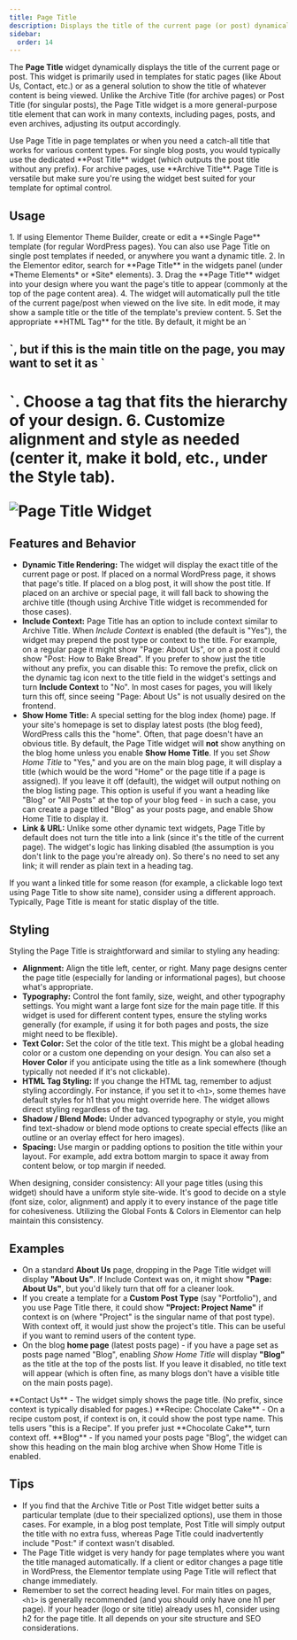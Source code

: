 ```yaml
---
title: Page Title
description: Displays the title of the current page (or post) dynamically, with options to include context like the post type and to hide on the blog homepage.
sidebar:
  order: 14
---
```



The **Page Title** widget dynamically displays the title of the current page or post. This widget is primarily used in templates for static pages (like About Us, Contact, etc.) or as a general solution to show the title of whatever content is being viewed. Unlike the Archive Title (for archive pages) or Post Title (for singular posts), the Page Title widget is a more general-purpose title element that can work in many contexts, including pages, posts, and even archives, adjusting its output accordingly.

<Aside type="note" title='When to use'>
Use Page Title in page templates or when you need a catch-all title that works for various content types. For single blog posts, you would typically use the dedicated **Post Title** widget (which outputs the post title without any prefix). For archive pages, use **Archive Title**. Page Title is versatile but make sure you're using the widget best suited for your template for optimal control.
</Aside>

## Usage

<Steps>
1. If using Elementor Theme Builder, create or edit a **Single Page** template (for regular WordPress pages). You can also use Page Title on single post templates if needed, or anywhere you want a dynamic title.
2. In the Elementor editor, search for **Page Title** in the widgets panel (under *Theme Elements* or *Site* elements).
3. Drag the **Page Title** widget into your design where you want the page's title to appear (commonly at the top of the page content area).
4. The widget will automatically pull the title of the current page/post when viewed on the live site. In edit mode, it may show a sample title or the title of the template's preview content.
5. Set the appropriate **HTML Tag** for the title. By default, it might be an `<h2>`, but if this is the main title on the page, you may want to set it as `<h1>`. Choose a tag that fits the hierarchy of your design.
6. Customize alignment and style as needed (center it, make it bold, etc., under the Style tab).
</Steps>

![Page Title Widget](https://cdn.webilia.com/u/d/2025/08/vertex-widget-page-title.png)

## Features and Behavior

- **Dynamic Title Rendering:** The widget will display the exact title of the current page or post. If placed on a normal WordPress page, it shows that page's title. If placed on a blog post, it will show the post title. If placed on an archive or special page, it will fall back to showing the archive title (though using Archive Title widget is recommended for those cases).
- **Include Context:** Page Title has an option to include context similar to Archive Title. When *Include Context* is enabled (the default is "Yes"), the widget may prepend the post type or context to the title. For example, on a regular page it might show "Page: About Us", or on a post it could show "Post: How to Bake Bread". If you prefer to show just the title without any prefix, you can disable this: To remove the prefix, click on the dynamic tag icon next to the title field in the widget's settings and turn **Include Context** to "No". In most cases for pages, you will likely turn this off, since seeing "Page: About Us" is not usually desired on the frontend.
- **Show Home Title:** A special setting for the blog index (home) page. If your site's homepage is set to display latest posts (the blog feed), WordPress calls this the "home". Often, that page doesn't have an obvious title. By default, the Page Title widget will **not** show anything on the blog home unless you enable **Show Home Title**. If you set *Show Home Title* to "Yes," and you are on the main blog page, it will display a title (which would be the word "Home" or the page title if a page is assigned). If you leave it off (default), the widget will output nothing on the blog listing page. This option is useful if you want a heading like "Blog" or "All Posts" at the top of your blog feed - in such a case, you can create a page titled "Blog" as your posts page, and enable Show Home Title to display it.
- **Link & URL:** Unlike some other dynamic text widgets, Page Title by default does not turn the title into a link (since it's the title of the current page). The widget's logic has linking disabled (the assumption is you don't link to the page you're already on). So there's no need to set any link; it will render as plain text in a heading tag.

<Aside type="tip">
If you want a linked title for some reason (for example, a clickable logo text using Page Title to show site name), consider using a different approach. Typically, Page Title is meant for static display of the title.
</Aside>

## Styling

Styling the Page Title is straightforward and similar to styling any heading:

- **Alignment:** Align the title left, center, or right. Many page designs center the page title (especially for landing or informational pages), but choose what's appropriate.
- **Typography:** Control the font family, size, weight, and other typography settings. You might want a large font size for the main page title. If this widget is used for different content types, ensure the styling works generally (for example, if using it for both pages and posts, the size might need to be flexible).
- **Text Color:** Set the color of the title text. This might be a global heading color or a custom one depending on your design. You can also set a **Hover Color** if you anticipate using the title as a link somewhere (though typically not needed if it's not clickable).
- **HTML Tag Styling:** If you change the HTML tag, remember to adjust styling accordingly. For instance, if you set it to `<h1>`, some themes have default styles for h1 that you might override here. The widget allows direct styling regardless of the tag.
- **Shadow / Blend Mode:** Under advanced typography or style, you might find text-shadow or blend mode options to create special effects (like an outline or an overlay effect for hero images).
- **Spacing:** Use margin or padding options to position the title within your layout. For example, add extra bottom margin to space it away from content below, or top margin if needed.

<Aside type="note">
When designing, consider consistency: All your page titles (using this widget) should have a uniform style site-wide. It's good to decide on a style (font size, color, alignment) and apply it to every instance of the page title for cohesiveness. Utilizing the Global Fonts & Colors in Elementor can help maintain this consistency.
</Aside>

## Examples

- On a standard **About Us** page, dropping in the Page Title widget will display **"About Us"**. If Include Context was on, it might show **"Page: About Us"**, but you'd likely turn that off for a cleaner look.
- If you create a template for a **Custom Post Type** (say "Portfolio"), and you use Page Title there, it could show **"Project: Project Name"** if context is on (where "Project" is the singular name of that post type). With context off, it would just show the project's title. This can be useful if you want to remind users of the content type.
- On the blog **home page** (latest posts page) - if you have a page set as posts page named "Blog", enabling *Show Home Title* will display **"Blog"** as the title at the top of the posts list. If you leave it disabled, no title text will appear (which is often fine, as many blogs don't have a visible title on the main posts page).

<CardGrid>
  <Card title="Regular Page">
    **Contact Us** - The widget simply shows the page title. (No prefix, since context is typically disabled for pages.)
  </Card>
  <Card title="Custom Post Type">
    **Recipe: Chocolate Cake** - On a recipe custom post, if context is on, it could show the post type name. This tells users "this is a Recipe". If you prefer just **Chocolate Cake**, turn context off.
  </Card>
  <Card title="Blog Home">
    **Blog** - If you named your posts page "Blog", the widget can show this heading on the main blog archive when Show Home Title is enabled.
  </Card>
</CardGrid>

## Tips

- If you find that the Archive Title or Post Title widget better suits a particular template (due to their specialized options), use them in those cases. For example, in a blog post template, Post Title will simply output the title with no extra fuss, whereas Page Title could inadvertently include "Post:" if context wasn't disabled.
- The Page Title widget is very handy for page templates where you want the title managed automatically. If a client or editor changes a page title in WordPress, the Elementor template using Page Title will reflect that change immediately.
- Remember to set the correct heading level. For main titles on pages, `<h1>` is generally recommended (and you should only have one h1 per page). If your header (logo or site title) already uses h1, consider using h2 for the page title. It all depends on your site structure and SEO considerations.